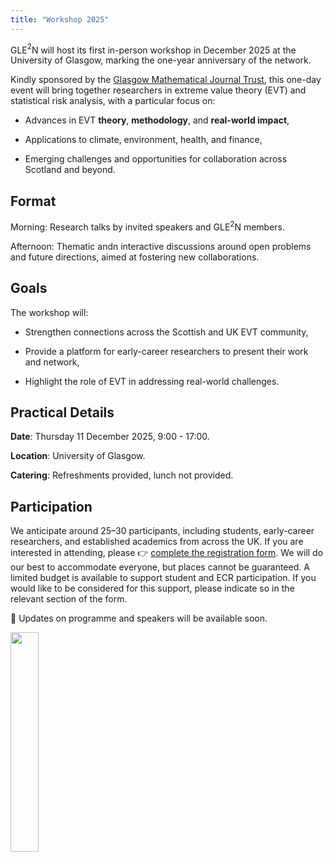 ```yaml
---
title: "Workshop 2025"
---
```


GLE$^2$N will host its first in-person workshop in December 2025 at the University of Glasgow, marking the one-year anniversary of the network.

Kindly sponsored by the [Glasgow Mathematical Journal Trust](https://www.gmjtrust.org/), this one-day event will bring together researchers in extreme value theory (EVT) and statistical risk analysis, with a particular focus on:


- Advances in EVT **theory**, **methodology**, and **real-world impact**,

- Applications to climate, environment, health, and finance,

- Emerging challenges and opportunities for collaboration across Scotland and beyond.

## Format

Morning: Research talks by invited speakers and GLE$^2$N members.

Afternoon: Thematic andn interactive discussions around open problems and future directions, aimed at fostering new collaborations.

## Goals

The workshop will:

- Strengthen connections across the Scottish and UK EVT community,

- Provide a platform for early-career researchers to present their work and network,

- Highlight the role of EVT in addressing real-world challenges.

## Practical Details

**Date**: Thursday 11 December 2025, 9:00 - 17:00.

**Location**: University of Glasgow.

**Catering**: Refreshments provided, lunch not provided.


## Participation

We anticipate around 25–30 participants, including students, early-career researchers, and established academics from across the UK. If you are interested in attending, please 👉 [complete the registration form](https://docs.google.com/forms/d/e/1FAIpQLSc5FsqyhePd6dGF4YAtvcSCbGi2vZ8BBaLicKB_1o9vBR9Oeg/viewform?usp=header). We will do our best to accommodate everyone, but places cannot be guaranteed. A limited budget is available to support student and ECR participation. If you would like to be considered for this support, please indicate so in the relevant section of the form.

📌 Updates on programme and speakers will be available soon.

:::{.text-center}
![](img/GMJT logo.jpg){width=30%}
:::
